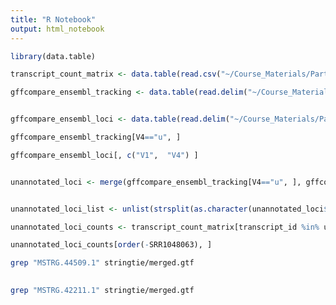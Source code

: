 ```yaml
---
title: "R Notebook"
output: html_notebook
---
```




```r


library(data.table)

```



```r

transcript_count_matrix <- data.table(read.csv("~/Course_Materials/Part1/RNA-seq/transcript_count_matrix.csv"))

gffcompare_ensembl_tracking <- data.table(read.delim("~/Course_Materials/Part1/RNA-seq/gffcompare/gffcompare_ensembl.tracking", header=FALSE))


gffcompare_ensembl_loci <- data.table(read.delim("~/Course_Materials/Part1/RNA-seq/gffcompare/gffcompare_ensembl.loci", header=FALSE))
```




```r

gffcompare_ensembl_tracking[V4=="u", ]

gffcompare_ensembl_loci[, c("V1",  "V4") ]


unannotated_loci <- merge(gffcompare_ensembl_tracking[V4=="u", ], gffcompare_ensembl_loci[, c("V1",  "V4") ], by.x="V2", by.y="V1")


unannotated_loci_list <- unlist(strsplit(as.character(unannotated_loci$V4.y), ","))


```



```r

unannotated_loci_counts <- transcript_count_matrix[transcript_id %in% unannotated_loci_list, ]

unannotated_loci_counts[order(-SRR1048063), ]


```



```bash

grep "MSTRG.44509.1" stringtie/merged.gtf
 

```


```bash

grep "MSTRG.42211.1" stringtie/merged.gtf

```

